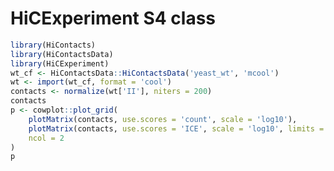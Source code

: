 # HiCExperiment S4 class


```r
library(HiContacts)
library(HiContactsData)
library(HiCExperiment)
wt_cf <- HiContactsData::HiContactsData('yeast_wt', 'mcool')
wt <- import(wt_cf, format = 'cool')
contacts <- normalize(wt['II'], niters = 200)
contacts
p <- cowplot::plot_grid(
    plotMatrix(contacts, use.scores = 'count', scale = 'log10'),
    plotMatrix(contacts, use.scores = 'ICE', scale = 'log10', limits = c(-4, -1)), 
    ncol = 2
)
p
```
